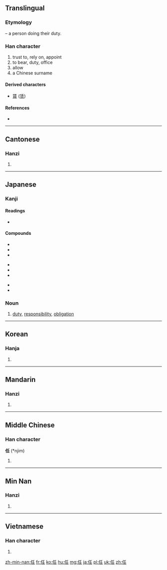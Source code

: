{{also|仟|件}}
==Translingual==
{{stroke order|strokes=6}}

===Etymology===
{{Han compound|人|alt1=亻|t1=person|壬|ls=psc|c1=s|c2=p}} – a person doing their duty.

===Han character===
{{Han char|rn=9|rad=人|as=04|sn=6|four=2221<sub>4</sub>|canj=人竹土 (OHG)}}

# trust to, rely on, appoint
# to bear, duty, office
# allow
# a Chinese surname

====Derived characters====
* [[賃]] ([[赁]])

====References====
* {{Han ref|kx=0094.240|dkj=00416|dj=0200.150|hdz=10122.060|uh=4EFB|ud=20219|bh=A5F4|bd=42484}}

----

==Cantonese==

===Hanzi===
{{yue-hanzi|jyut=|y=[[yam]]6}}

# {{defn|lang=yue|sort=人04}}

----

==Japanese==

===Kanji===
{{ja-kanji|grade=5|rs=人04}}

====Readings====
* {{ja-readings|on=[[にん]] ('''[[nin]]'''), [[にむ]] (nimu), [[じん]] ('''[[Jin]]'''), [[じむ]] (jimu)|kun=[[まかせる]] (makaseru), [[になう]] (ninau), [[たえる]] (taeru)}}

====Compounds====
{{top3}}
* {{l|ja|sc=Jpan|責任|責任|tr=せきにん, sekinin}}
* {{l|ja|sc=Jpan|委任|委任|tr=いにん, inin}}
* {{l|ja|sc=Jpan|解任|解任|tr=かいにん, kainin}}
{{mid3}}
* {{l|ja|sc=Jpan|無責任|無責任|tr=むせきにん, musekinin}}
* {{l|ja|sc=Jpan|専任|専任|tr=せんにん, sennin}}
* {{l|ja|sc=Jpan|信任|信任|tr=しんにん, shinnin}}
{{mid3}}
* {{l|ja|sc=Jpan|任命|任命|tr=にんめい, ninmei}}
* {{l|ja|sc=Jpan|任務|任務|tr=にんむ, ninmu}}
{{bottom}}

===Noun===
{{ja-noun|k|hira=にん|rom=nin}}

# [[duty]], [[responsibility]], [[obligation]]

----

==Korean==

===Hanja===
{{ko-hanja|hangeul=임|rv=[[Im]]|mr=[[Im]]}}

# {{defn|lang=ko|sort=人04}}

----

==Mandarin==

===Hanzi===
{{cmn-hanzi|pin=[[rèn]] ([[ren4]])|wg=[[jen]]<sup>4</sup>}}

# {{defn|lang=cmn|sort=人04}}

----

==Middle Chinese==

===Han character===
'''任''' (*njim)<!--asterisk indicates that this character appears more than four times in the Tang Dynasty corpus of literature-->

# {{defn|lang=zhx-mid|sort=人04}}

----

==Min Nan==

===Hanzi===
{{yue-hanzi|jyut=|y=[[Jîm]], ʒim}}
# {{defn|lang=yue|sort=人04}}

----

==Vietnamese==

===Han character===
{{vi-hantu|[[nhiệm]], [[nhậm]], [[nhẩm]], [[nhầm]], [[nhâm]], [[nhăm]], [[nhặm]], [[vững]]|rs=人04}}

# {{defn|lang=vi|sort=人04}}

[[zh-min-nan:任]]
[[fr:任]]
[[ko:任]]
[[hu:任]]
[[mg:任]]
[[ja:任]]
[[pl:任]]
[[uk:任]]
[[zh:任]]